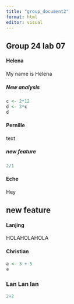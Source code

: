```yaml
---
title: "group_document2"
format: html
editor: visual
---
```


## Group 24 lab 07

#### Helena

My name is Helena

##### New analysis

```r
c <- 2*12
d <- 3*c
d
```

#### Pernille

text

##### new feature

```r
2/1
```

#### Eche

Hey

## new feature

#### Lanjing

HOLAHOLAHOLA

#### Christian

```r
a <- 3 + 5
a
```

### Lan Lan lan 

```r
2+2
```
